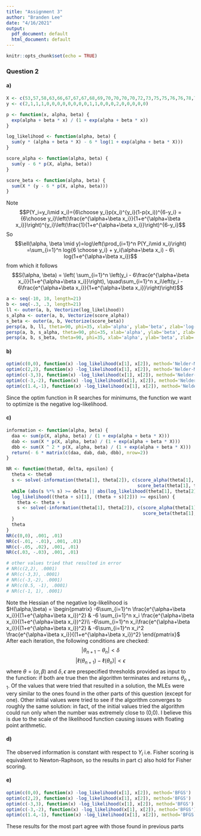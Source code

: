 ```yaml
---
title: "Assignment 3"
author: "Branden Lee"
date: "4/16/2021"
output:
  pdf_document: default
  html_document: default
---
```


```r
knitr::opts_chunk$set(echo = TRUE)
```

### Question 2

#### a)
```r
X <- c(53,57,58,63,66,67,67,67,68,69,70,70,70,70,72,73,75,75,76,76,78,79,82)
y <- c(2,1,1,1,0,0,0,0,0,0,0,0,1,1,0,0,0,2,0,0,0,0,0)

p <- function(x, alpha, beta) {
  exp(alpha + beta * x) / (1 + exp(alpha + beta * x))
}

log_likelihood <- function(alpha, beta) {
  sum(y * (alpha + beta * X) - 6 * log(1 + exp(alpha + beta * X)))
}

score_alpha <- function(alpha, beta) {
  sum(y - 6 * p(X, alpha, beta))
}

score_beta <- function(alpha, beta) {
  sum(X * (y - 6 * p(X, alpha, beta)))
}
```

Note  
$$P(Y_i=y_i\mid x_i)={6\choose y_i}p(x_i)^{y_i}(1-p(x_i))^{6-y_i} = {6\choose y_i}\left(\frac{e^{\alpha+\beta x_i}}{1+e^{\alpha+\beta x_i}}\right)^{y_i}\left(\frac{1}{1+e^{\alpha+\beta x_i}}\right)^{6-y_i}$$ 
So  
$$\ell(\alpha, \beta \mid y)=log\left(\prod_{i=1}^n P(Y_i\mid x_i)\right) =\sum_{i=1}^n log{6 \choose y_i} + y_i(\alpha+\beta x_i) - 6\ log(1+e^{\alpha+\beta x_i})$$
from which it follows  
$$S(\alpha, \beta) = \left( \sum_{i=1}^n \left(y_i - 6\frac{e^{\alpha+\beta x_i}}{1+e^{\alpha+\beta x_i}}\right), \quad\sum_{i=1}^n x_i\left(y_i - 6\frac{e^{\alpha+\beta x_i}}{1+e^{\alpha+\beta x_i}}\right)\right)$$

```r
a <- seq(-10, 10, length=21)
b <- seq(-.3, .3, length=21)
ll <- outer(a, b, Vectorize(log_likelihood))
s_alpha <- outer(a, b, Vectorize(score_alpha))
s_beta <- outer(a, b, Vectorize(score_beta))
persp(a, b, ll, theta=90, phi=35, xlab='alpha', ylab='beta', zlab='log-likelihood', ticktype='detailed', cex.axis=.7, cex.lab=.8, main='Log-likelihood')
persp(a, b, s_alpha, theta=90, phi=35, xlab='alpha', ylab='beta', zlab='Score', ticktype='detailed', cex.axis=.7, cex.lab=.8, main='Score (alpha)')
persp(a, b, s_beta, theta=90, phi=35, xlab='alpha', ylab='beta', zlab='Score', ticktype='detailed', cex.axis=.7, cex.lab=.8, main='Score (beta)')
```


#### b)
```r
optim(c(0,0), function(x) -log_likelihood(x[1], x[2]), method='Nelder-Mead')
optim(c(2,2), function(x) -log_likelihood(x[1], x[2]), method='Nelder-Mead')
optim(c(-3,3), function(x) -log_likelihood(x[1], x[2]), method='Nelder-Mead')
optim(c(-3,-2), function(x) -log_likelihood(x[1], x[2]), method='Nelder-Mead')
optim(c(1.4,-1), function(x) -log_likelihood(x[1], x[2]), method='Nelder-Mead')
```
Since the optim function in R searches for minimums, the function we want to optimize is the negative log-likelihood.


#### c)
```r
information <- function(alpha, beta) {
  daa <- sum(p(X, alpha, beta) / (1 + exp(alpha + beta * X)))
  dab <- sum(X * p(X, alpha, beta) / (1 + exp(alpha + beta * X)))
  dbb <- sum(X ^ 2 * p(X, alpha, beta) / (1 + exp(alpha + beta * X)))
  return(- 6 * matrix(c(daa, dab, dab, dbb), nrow=2))
}

NR <- function(theta0, delta, epsilon) {
  theta <- theta0
  s <- solve(-information(theta[1], theta[2]), c(score_alpha(theta[1], theta[2]),
                                                 score_beta(theta[1], theta[2])))
  while (abs(s %*% s) >= delta || abs(log_likelihood(theta[1], theta[2]) -
  log_likelihood((theta + s)[1], (theta + s)[2])) >= epsilon) {
    theta <- theta + s
    s <- solve(-information(theta[1], theta[2]), c(score_alpha(theta[1], theta[2]),
                                                   score_beta(theta[1], theta[2])))
  }
  theta
}
NR(c(0,0), .001, .01)
NR(c(-.01, -.01), .001, .01)
NR(c(-.05, .02), .001, .01)
NR(c(.03, -.03), .001, .01)

# other values tried that resulted in error
# NR(c(2,2), .0001)
# NR(c(-3,3), .0001)
# NR(c(-3,-2), .0001)
# NR(c(0.5, -1), .0001)
# NR(c(-1, 1), .0001)
```
Note the Hessian of the negative log-likelihood is  
$H(\alpha,\beta) = \begin{pmatrix} -6\sum_{i=1}^n \frac{e^{\alpha+\beta x_i}}{(1+e^{\alpha+\beta x_i})^2} & -6 \sum_{i=1}^n x_i \frac{e^{\alpha+\beta x_i}}{(1+e^{\alpha+\beta x_i})^2}\\ -6\sum_{i=1}^n x_i\frac{e^{\alpha+\beta x_i}}{(1+e^{\alpha+\beta x_i})^2} & -6\sum_{i=1}^n x_i^2 \frac{e^{\alpha+\beta x_i}}{(1+e^{\alpha+\beta x_i})^2} \end{pmatrix}$  
After each iteration, the following conditions are checked: $$\left|\theta_{n+1}-\theta_n\right|<\delta$$ $$\left|\ell(\theta_{n+1})-\ell(\theta_n)\right|<\epsilon$$
where $\theta=(\alpha,\beta)$ and $\delta, \epsilon$ are prespecified thresholds provided as input to the function: if both are true then the algorithm terminates and returns $\theta_{n+1}$. Of the values that were tried that resulted in a solution, the MLEs were very similar to the ones found in the other parts of this question (except for one). Other initial values were tried to see if the algorithm converges to roughly the same solution: in fact, of the initial values tried the algorithm could run only when the number was extremely close to (0,0). I believe this is due to the scale of the likelihood function causing issues with floating point arithmetic.

#### d)
The observed information is constant with respect to $Y_i$ i.e. Fisher scoring is equivalent to Newton-Raphson, so the results in part c) also hold for Fisher scoring.

#### e)
```r
optim(c(0,0), function(x) -log_likelihood(x[1], x[2]), method='BFGS')
optim(c(2,2), function(x) -log_likelihood(x[1], x[2]), method='BFGS')
optim(c(-3,3), function(x) -log_likelihood(x[1], x[2]), method='BFGS')
optim(c(-3,-2), function(x) -log_likelihood(x[1], x[2]), method='BFGS')
optim(c(1.4,-1), function(x) -log_likelihood(x[1], x[2]), method='BFGS')
```
These results for the most part agree with those found in previous parts